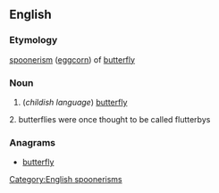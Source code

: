 ==English==

===Etymology===
[[spoonerism]] ([[eggcorn]]) of [[butterfly]]

===Noun===
{{en-noun|flutterbys}}

# (''childish language'') [[butterfly]]

2. butterflies were once thought to be called flutterbys

===Anagrams===
* [[butterfly#English|butterfly]]

[[Category:English spoonerisms]]